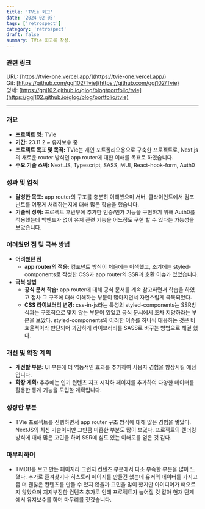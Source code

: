 ```yaml
---
title: 'TVie 회고'
date: '2024-02-05'
tags: ['retrospect']
category: 'retrospect'
draft: false
summary: TVie 회고록 작성.
---
```


### 관련 링크

URL: [https://tvie-one.vercel.app/](https://tvie-one.vercel.app/)  
Git: [https://github.com/ggj102/Tvie](https://github.com/ggj102/Tvie)  
명세: [https://ggj102.github.io/glog/blog/portfolio/tvie](https://ggj102.github.io/glog/blog/portfolio/tvie)

---

### 개요

- **프로젝트 명:** TVie
- **기간:** 23.11.2 ~ 유지보수 중
- **프로젝트 목표 및 목적:** TVie는 개인 포트폴리오용으로 구축한 프로젝트로, Next.js의 새로운 router 방식인 app router에 대한 이해를 목표로 하였습니다.
- **주요 기술 스택:** Next.JS, Typescript, SASS, MUI, React-hook-form, Auth0

### 성과 및 업적

- **달성한 목표:** app router의 구조를 충분히 이해했으며 서버, 클라이언트에서 컴포넌트를 어떻게 처리하는지에 대해 많은 학습을 했습니다.
- **기술적 성취:** 프로젝트 후반부에 추가한 인증/인가 기능을 구현하기 위해 Auth0를 적용했는데 백엔드가 없이 유저 관련 기능을 어느정도 구현 할 수 있다는 가능성을 보았습니다.

### 어려웠던 점 및 극복 방법

- **어려웠던 점**
  - **app router의 적응:** 컴포넌트 방식이 처음에는 어색했고, 초기에는 styled-components로 작성한 CSS가 app router의 SSR과 호환 이슈가 있었습니다.
- **극복 방법**
  - **공식 문서 학습:** app router에 대해 공식 문서를 계속 참고하면서 학습을 하였고 점차 그 구조에 대해 이해하는 부분이 많아지면서 자연스럽게 극복되었다.
  - **CSS 라이브러리 변경:** css-in-js라는 특성의 styled-components는 SSR방식과는 구조적으로 맞지 않는 부분이 있었고 공식 문서에서 조차 지양하라는 부분을 보았다. styled-components의 이러한 이슈를 하나씩 대응하는 것은 비효율적이라 판단되어 과감하게 라이브러리를 SASS로 바꾸는 방법으로 해결 했다.

### 개선 및 확장 계획

- **개선할 부분:** UI 부분에 더 역동적인 효과를 추가하여 사용자 경험을 향상시킬 예정입니다.
- **확장 계획:** 추후에는 인기 컨텐츠 지표 시각화 페이지를 추가하여 다양한 데이터를 활용한 통계 기능을 도입할 계획입니다.

### 성장한 부분

- TVie 프로젝트를 진행하면서 app router 구조 방식에 대해 많은 경험을 쌓았다. NextJS의 최신 기술이지만 그만큼 미흡한 부분도 많이 보였다. 프로젝트의 렌더링 방식에 대해 많은 고민을 하며 SSR에 심도 있는 이해도를 얻은 것 같다.

### 마무리하며

- TMDB를 보고 만든 페이지라 그런지 컨텐츠 부분에서 다소 부족한 부분을 많이 느꼈다. 추가로 즐겨찾기나 히스토리 페이지를 만들긴 했는데 유저의 데이터를 가지고 좀 더 괜찮은 컨텐츠를 만들 수 있지 않을까 고민을 많이 했지만 아이디어가 떠오르지 않았으며 지지부진한 컨텐츠 추가로 인해 프로젝트가 늘어질 것 같아 현재 단계에서 유지보수를 하며 마무리를 짓겠습니다.
